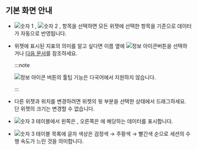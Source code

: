 ## 기본 화면 안내

<Xclude product="mssql"><ProdImg img='db-compare-count-trend.png' desc='카운트 추이' /></Xclude>

<InDoc product="mssql"><ImgLang img='db-compare-count-trend-mssql-v2.png' desc='카운트 추이' /></InDoc>

* ![숫자 1](/img/number-01.png) <Cmdname sid="TTL06202" className="uitext" />, ![숫자 2](/img/number-02.png) <Cmdname sid="TTL06203" className="uitext" />, <Cmdname sid="instance" className="uitext" /> 항목을 선택하면 모든 위젯에 선택한 항목을 기준으로 데이터가 자동으로 반영됩니다.

* 위젯에 표시된 지표의 의미를 알고 싶다면 이름 옆에 ![정보 아이콘](/img/ic-info-circle.svg)버튼을 선택하거나 [다음 문서](metrics-data-list)를 참조하세요.

  :::note

  ![정보 아이콘](/img/ic-info-circle.svg) 버튼의 툴팁 기능은 다국어에서 지원하지 않습니다.

  :::

* 다른 위젯과 위치를 변경하려면 위젯의 윗 부분을 선택한 상태에서 드래그하세요. 단 위젯의 크기는 변경할 수 없습니다.

* ![숫자 3](/img/number-03.png) <Cmdname sid="active_sessions" className="uitext" /> 테이블에서 왼쪽은 <Cmdname sid="TTL06202" className="uitext" />, 오른쪽은 <Cmdname sid="TTL06203" className="uitext" />에 해당하는 데이터를 표시합니다.

* ![숫자 3](/img/number-03.png) <Cmdname sid="active_sessions" className="uitext" /> 테이블 목록에 글자 색상은 검정색 → <span class='slow'>주황색</span> → <span class='vslow'>빨간색</span> 순으로 세션의 수행 속도가 느린 것을 의미합니다.
